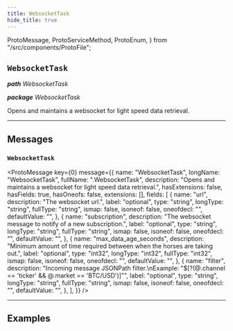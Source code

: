 ```yaml
---
title: WebsocketTask
hide_title: true
---
```


  ProtoMessage,
  ProtoServiceMethod,
  ProtoEnum,
} from "/src/components/ProtoFile";

## `WebsocketTask`

_**path** WebsocketTask_

_**package** WebsocketTask_

Opens and maintains a websocket for light speed data retrieval.

---

## Messages

### `WebsocketTask`

<ProtoMessage
  key={0}
  message={{
    name: "WebsocketTask",
    longName: "WebsocketTask",
    fullName: ".WebsocketTask",
    description:
      "Opens and maintains a websocket for light speed data retrieval.",
    hasExtensions: false,
    hasFields: true,
    hasOneofs: false,
    extensions: [],
    fields: [
      {
        name: "url",
        description: "The websocket url.",
        label: "optional",
        type: "string",
        longType: "string",
        fullType: "string",
        ismap: false,
        isoneof: false,
        oneofdecl: "",
        defaultValue: "",
      },
      {
        name: "subscription",
        description: "The websocket message to notify of a new subscription.",
        label: "optional",
        type: "string",
        longType: "string",
        fullType: "string",
        ismap: false,
        isoneof: false,
        oneofdecl: "",
        defaultValue: "",
      },
      {
        name: "max_data_age_seconds",
        description:
          "Minimum amount of time required between when the horses are taking out.",
        label: "optional",
        type: "int32",
        longType: "int32",
        fullType: "int32",
        ismap: false,
        isoneof: false,
        oneofdecl: "",
        defaultValue: "",
      },
      {
        name: "filter",
        description:
          "Incoming message JSONPath filter.\nExample: \"$[?(@.channel == 'ticker' && @.market == 'BTC/USD')]\"",
        label: "optional",
        type: "string",
        longType: "string",
        fullType: "string",
        ismap: false,
        isoneof: false,
        oneofdecl: "",
        defaultValue: "",
      },
    ],
  }}
/>

---

## Examples


<WebsocketTaskExamples />
